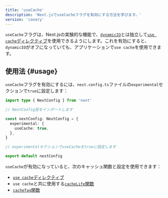 ```yaml
---
title: 'useCache'
description: 'Next.jsでuseCacheフラグを有効にする方法を学びます。'
version: 'canary'
---
```


`useCache`フラグは、Next.jsの実験的な機能で、[`dynamicIO`](/docs/app/api-reference/config/next-config-js/dynamicIO)とは独立して[`use cache`ディレクティブ](/docs/app/api-reference/directives/use-cache)を使用できるようにします。これを有効にすると、`dynamicIO`がオフになっていても、アプリケーションで`use cache`を使用できます。

## 使用法 {#usage}

`useCache`フラグを有効にするには、`next.config.ts`ファイルの`experimental`セクションで`true`に設定します：

```ts title="next.config.ts"
import type { NextConfig } from 'next'

// NextConfig型をインポートします

const nextConfig: NextConfig = {
  experimental: {
    useCache: true,
  },
}

// experimentalセクションでuseCacheをtrueに設定します

export default nextConfig
```

`useCache`が有効になっていると、次のキャッシュ関数と設定を使用できます：

- [`use cache`ディレクティブ](/docs/app/api-reference/directives/use-cache)
- `use cache`と共に使用する[`cacheLife`関数](/docs/app/api-reference/config/next-config-js/cacheLife)
- [`cacheTag`関数](/docs/app/api-reference/functions/cacheTag)
